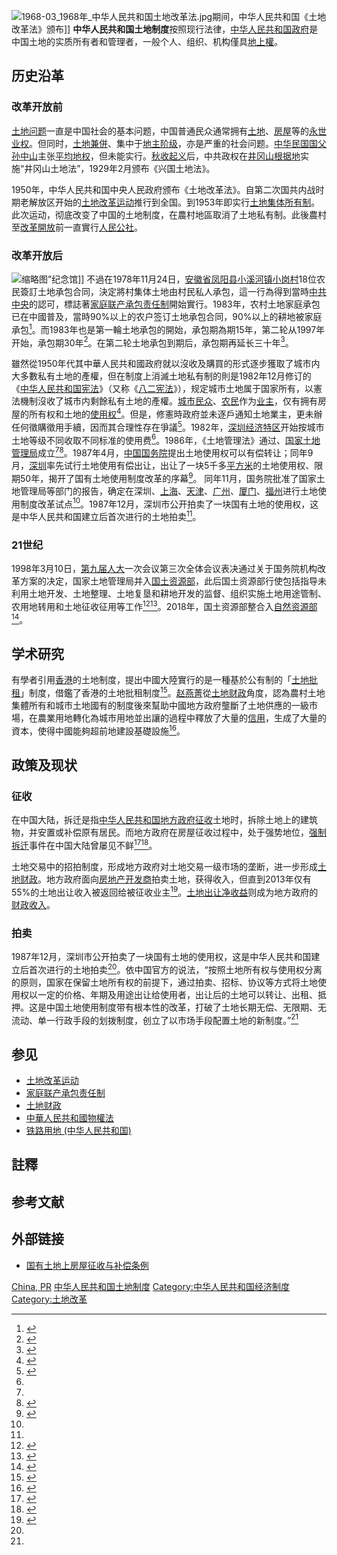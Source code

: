 [[File:1968-03_1968年_中华人民共和国土地改革法.jpg|thumb]]期间，中华人民共和国《土地改革法》颁布]]
'''中华人民共和国土地制度'''按照现行法律，[[中华人民共和国政府|中华人民共和国政府]]是中国土地的实质所有者和管理者，一般个人、组织、机构僅具[[地上權|地上權]]。

== 历史沿革 ==

=== 改革开放前 ===
{{see also|红八月#地權由政府徹底管控}}
[[中国土地制度|土地问题]]一直是中国社会的基本问题，中国普通民众通常拥有[[土地|土地]]、[[房屋|房屋]]等的[[永世业权|永世业权]]。但同时，[[中國土地兼併史|土地兼併]]、集中于[[土地主|地主阶级]]，亦是严重的社会问题。[[中华民国|中华民国]][[国父|国父]][[孙中山|孙中山]]主张[[平均地权|平均地权]]，但未能实行。[[秋收起义|秋收起义]]后，中共政权在[[井冈山根据地|井冈山根据地]]实施“井冈山土地法”，1929年2月颁布《兴国土地法》。

1950年，中华人民共和国中央人民政府颁布《土地改革法》。自第二次国共内战时期老解放区开始的[[土地改革运动|土地改革运动]]推行到全国。到1953年即实行[[土地集体所有制|土地集体所有制]]。此次运动，彻底改变了中国的土地制度，在農村地區取消了土地私有制。此後農村至[[改革開放|改革開放]]前一直實行[[人民公社|人民公社]]。

=== 改革开放后 ===
[[File:凤阳县－小岗村景色_-_panoramio.jpg|缩略图]]”纪念馆]]
不過在1978年11月24日，[[安徽省|安徽省]][[凤阳县|凤阳县]][[小溪河镇|小溪河镇]][[小岗村|小岗村]]18位农民簽訂土地承包合同，決定將村集体土地由村民私人承包，這一行為得到當時[[中共中央|中共中央]]的認可，標誌著[[家庭联产承包责任制|家庭联产承包责任制]]開始實行。1983年，农村土地家庭承包已在中國普及，當時90%以上的农户签订土地承包合同，90%以上的耕地被家庭承包<ref>{{Cite web |url=http://www.xinhuanet.com/politics/2018-12/12/c_1123840484.htm |title=第一份农村土地承包合同 拉开农村改革序幕 |accessdate=2020-11-02 |archive-date=2020-08-07 |archive-url=https://web.archive.org/web/20200807032318/http://www.xinhuanet.com/politics/2018-12/12/c_1123840484.htm |dead-url=no }}</ref>。而1983年也是第一輪土地承包的開始，承包期為期15年，第二轮从1997年开始，承包期30年<ref>{{Cite web |url=http://politics.people.com.cn/n1/2017/1020/c1001-29598150.html |title=土地承包期延长30年将给农民带来什么 |accessdate=2020-11-02 |archive-date=2020-02-01 |archive-url=https://web.archive.org/web/20200201120528/http://politics.people.com.cn/n1/2017/1020/c1001-29598150.html |dead-url=no }}</ref>。在第二轮土地承包到期后，承包期再延长三十年<ref>{{Cite web |url=http://finance.people.com.cn/n1/2019/1127/c1004-31476503.html |title=第二轮土地承包到期后 再延长三十年 |accessdate=2020-11-02 |archive-date=2020-11-08 |archive-url=https://web.archive.org/web/20201108063232/http://finance.people.com.cn/n1/2019/1127/c1004-31476503.html |dead-url=no }}</ref>。

雖然從1950年代其中華人民共和國政府就以沒收及購買的形式逐步獲取了城市内大多數私有土地的產權，但在制度上消滅土地私有制的則是1982年12月修订的《[[中华人民共和国宪法|中华人民共和国宪法]]》（又称《[[八二宪法|八二宪法]]》），规定城市土地属于国家所有，以憲法機制沒收了城市内剩餘私有土地的產權。[[非农业户口|城市民众]]、[[农业户口|农民]]作为[[业主|业主]]，仅有拥有房屋的所有权和土地的[[地上權|使用权]]<ref>{{cite journal|title=1982年的一場無聲無息的土地「革命」——中國的私有土地是如何國有化的？|author=王維洛|url=http://finance.ifeng.com/news/special/xintugai/20100927/2659578.shtml|date=2007年12月|journal=當代中國研究|issue=99|pages=102-112頁|access-date=2020-05-29|archive-date=2019-07-21|archive-url=https://web.archive.org/web/20190721120214/http://finance.ifeng.com/news/special/xintugai/20100927/2659578.shtml|dead-url=no}}</ref>。但是，修憲時政府並未逐戶通知土地業主，更未辦任何徵購徵用手續，因而其合理性存在爭議<ref>{{Cite magazine|author=鄭恩寵|title=打擊高房價的政策來源|url=http://www.open.com.hk/old_version/1006p37.html|dead-url=no|magazine=開放雜誌|issue=2010年6月號|archive-url=https://web.archive.org/web/20170612113749/http://www.open.com.hk/old_version/1006p37.html|archive-date=2017-06-12|access-date=2020-05-29|pp=37-39}}</ref>。1982年，[[深圳经济特区|深圳经济特区]]开始按城市土地等级不同收取不同标准的使用费<ref name=":0" />。{{Wikisource|国务院关于国家土地管理局机构设置和人员编制的批复}}1986年，《土地管理法》通过、[[国家土地管理局|国家土地管理局]]成立<ref name=":0" /><ref>{{Cite web|title=中华人民共和国土地管理法（1986年）|url=http://www.reformdata.org/1986/0625/12745.shtml|access-date=2021-06-28|work=改革大数据服务平台|language=zh|archive-date=2021-06-28|archive-url=https://web.archive.org/web/20210628074601/http://www.reformdata.org/1986/0625/12745.shtml}}</ref>。1987年4月，[[中国国务院|中国国务院]]提出土地使用权可以有偿转让；同年9月，[[深圳市|深圳]]率先试行土地使用有偿出让，出让了一块5千多[[平方米|平方米]]的土地使用权、限期50年，揭开了国有土地使用制度改革的序幕<ref name=":0">{{Cite web|title=中国土地制度改革|url=http://cpc.people.com.cn/GB/64156/64157/4512167.html|work=[[人民网|人民网]]|publisher=[[新华网|新华网]]|language=zh|archive-url=https://web.archive.org/web/20210707032135/http://cpc.people.com.cn/GB/64156/64157/4512167.html|archive-date=2021-07-07|dead-url=no}}</ref>。 同年11月，国务院批准了国家土地管理局等部门的报告，确定在深圳、[[上海市|上海]]、[[天津市|天津]]、[[广州市|广州]]、[[厦门市|厦门]]、[[福州市|福州]]进行土地使用制度改革试点<ref name=":0" />。1987年12月，深圳市公开拍卖了一块国有土地的使用权，这是中华人民共和国建立后首次进行的土地拍卖<ref name=":0" />。

=== 21世纪 ===
1998年3月10日，[[第九届全国人民代表大会|第九届人大]]一次会议第三次全体会议表决通过关于国务院机构改革方案的决定，国家土地管理局并入[[国土资源部|国土资源部]]，此后国土资源部行使包括指导未利用土地开发、土地整理、土地复垦和耕地开发的监督、组织实施土地用途管制、农用地转用和土地征收征用等工作<ref>{{Cite web|title=中华人民共和国国土资源部|url=http://www.gov.cn/bumenfuwu/mlr.htm|access-date=2021-06-29|work=中国政府网|archive-date=2021-06-29|archive-url=https://web.archive.org/web/20210629082421/http://www.gov.cn/bumenfuwu/mlr.htm}}</ref><ref>{{Cite web|title=中华人民共和国国土资源部主要职责|url=http://www.gov.cn/fuwu/2014-02/22/content_2618677.htm|access-date=2021-06-30|work=中国政府网|archive-date=2021-07-09|archive-url=https://web.archive.org/web/20210709181243/http://www.gov.cn/fuwu/2014-02/22/content_2618677.htm}}</ref>。2018年，国土资源部整合入[[中华人民共和国自然资源部|自然资源部]]<ref>{{Cite web|title=自然资源部正式挂牌|url=http://www.xinhuanet.com/politics/2018-04/10/c_1122659033.htm|author=聂晨静|date=2018-04-10|work=新华网|access-date=2021-06-29|archive-date=2020-10-26|archive-url=https://web.archive.org/web/20201026112824/http://www.xinhuanet.com/politics/2018-04/10/c_1122659033.htm}}</ref>。

==学术研究==
有學者引用[[香港|香港]]的土地制度，提出中國大陸實行的是一種基於公有制的「[[土地批租|土地批租]]」制度，借鑑了香港的土地批租制度<ref>{{Cite book |author=张倩 |title=城市规划视野下的城市经济学 |location=南京 |publisher=东南大学出版社 |isbn=978-7-5641-7537-5 |chapter=8.1.3 土地批租 |quote=……香港的土地批租制度给内地土地使用制度改革以很大借鉴。目前在我国实行的土地经营制度是一种比较特殊的批租制度，是在土地公有制基础上的批租制度。}}</ref>{{notetag|1=港英政府將當時所有香港土地視為「官地」（Crown Land），以「[[租借地|租借地]]」（leasehold）的做法，將土地租給市民，全港除了[[聖約翰教堂|聖約翰教堂]]為永久性業權地（freehold）外，所有在香港土地上的所謂地主，其實是個大租客（tenant），市民擁有（own）一處土地的觀念，實際上只是普通法內，租客擁有的「獨有管有權」（exclusive possession）。所謂業主，其實只是一塊土地的不可分割業權份數（undivided share of land），而且這個不可分割業權份數的多寡，是地產商隨意寫上的<ref>明報：強拍+九招十二式=欺人太甚（王慧麟撰文），2010年5月2日</ref>。港英時代的土地政策師從英國，其根本目的在於避免閒置及方便交易，務求土地發揮最高的生產力及增值力，因此被視為資本主義社會的土地運用。}}。[[赵燕菁|赵燕菁]]從[[土地财政|土地财政]]角度，認為農村土地集體所有和城市土地國有的制度後來幫助中國地方政府壟斷了土地供應的一級市場，在農業用地轉化為城市用地並出讓的過程中釋放了大量的[[金融信用|信用]]，生成了大量的資本，使得中國能夠超前地建設基礎設施<ref name="赵燕菁2014">{{cite journal|author1=赵燕菁|url=http://www.jcfzw.cn/wp-content/uploads/2014/10/attachment-urtxlm67f69b2d7a1d9de.pdf|title=土地财政: 历史、逻辑与抉择|journal=城镇化|date=2014|volume=1|issue=1|pages=1-13|access-date=2020-05-29|archive-date=2020-10-01|archive-url=https://web.archive.org/web/20201001141139/http://www.jcfzw.cn/wp-content/uploads/2014/10/attachment-urtxlm67f69b2d7a1d9de.pdf|dead-url=no}}</ref>。

== 政策及现状 ==
=== 征收 ===
在中国大陆，拆迁是指[[中华人民共和国地方政府|中华人民共和国地方政府]][[土地征收|征收]]土地时，拆除土地上的建筑物，并安置或补偿原有居民。而地方政府在房屋征收过程中，处于强势地位，[[强制拆迁|强制拆迁]]事件在中国大陆曾屡见不鲜<ref>{{Cite web|title=今日谭：强拆拆出的“新中国”是谁的国？|url=http://news.cntv.cn/special/view/10/1014/index.shtml|work=[[中国中央电视台|中国中央电视台]]|language=zh|archive-url=https://web.archive.org/web/20180821050508/http://news.cntv.cn/special/view/10/1014/index.shtml|archive-date=2018-08-21|dead-url=no}}</ref><ref>{{Cite web|title=大家谈中国：该拿什么来阻止暴力强拆|url=https://www.bbc.com/zhongwen/simp/comments_on_china/2011/07/110719_coc_violence_bychengkuixing|author=程奎星|date=2011-07-19|work=[[英国广播公司|英国广播公司]]（BBC）|language=zh|access-date=2021-07-17|archive-date=2021-07-17|archive-url=https://web.archive.org/web/20210717183325/https://www.bbc.com/zhongwen/simp/comments_on_china/2011/07/110719_coc_violence_bychengkuixing}}</ref>。

土地交易中的招拍制度，形成地方政府对土地交易一级市场的垄断，进一步形成[[土地财政|土地财政]]。地方政府面向[[房地产开发商|房地产开发商]]拍卖土地，获得收入，但直到2013年仅有55%的土地出让收入被返回给被征收业主<ref>{{Cite web|title=万亿土地出让金去向何方？过半用于征地拆迁补偿|url=http://house.people.com.cn/n/2015/0309/c164220-26659732.html|author=余燕明|date=2015-03-09|work=|publisher=[[人民网|人民网]]|language=Zh|archive-url=https://web.archive.org/web/20200920045020/http://house.people.com.cn/n/2015/0309/c164220-26659732.html|archive-date=2020-09-20|dead-url=no}}</ref>。[[土地出让净收益|土地出让净收益]]则成为地方政府的[[财政收入|财政收入]]。

=== 拍卖 ===
1987年12月，深圳市公开拍卖了一块国有土地的使用权，这是中华人民共和国建立后首次进行的土地拍卖<ref name=":0" />。依中国官方的说法，“按照土地所有权与使用权分离的原则，国家在保留土地所有权的前提下，通过拍卖、招标、协议等方式将土地使用权以一定的价格、年期及用途出让给使用者，出让后的土地可以转让、出租、抵押。这是中国土地使用制度带有根本性的改革，打破了土地长期无偿、无限期、无流动、单一行政手段的划拨制度，创立了以市场手段配置土地的新制度。”<ref name=":0" />

== 参见 ==
{{Portal box|中华人民共和国|经济|法律}}
* [[土地改革运动|土地改革运动]]
* [[家庭联产承包责任制|家庭联产承包责任制]]
* [[土地财政|土地财政]]
* [[中華人民共和國物權法|中華人民共和國物權法]]
* [[铁路用地_(中华人民共和国)|铁路用地 (中华人民共和国)]]

== 註釋 ==
{{NoteFoot}}

== 参考文献 ==
{{Reflist}}

== 外部链接 ==
* [http://www.gov.cn/zwgk/2011-01/21/content_1790111.htm 国有土地上房屋征收与补偿条例]{{Wayback|url=http://www.gov.cn/zwgk/2011-01/21/content_1790111.htm |date=20200727005617 }}

[[Category:各国土地制度|China, PR]]
[[Category:中华人民共和国土地制度|]]
[[Category:中华人民共和国经济制度|Category:中华人民共和国经济制度]]
[[Category:土地改革|Category:土地改革]]